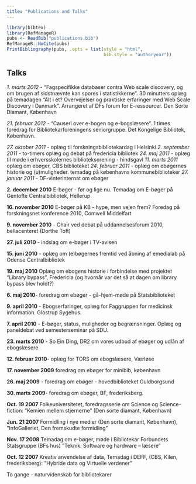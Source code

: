 ```yaml
---
title: "Publications and Talks"
---
```

```r
library(bibtex)
library(RefManageR)
pubs <- ReadBib("publications.bib")
RefManageR::NoCite(pubs)
PrintBibliography(pubs, .opts = list(style = "html",
                                     bib.style = "authoryear"))
```


## Talks



*1. marts 2012* - "Fagspecifikke databaser contra Web scale discovery, og om
brugen af sidstnævnte kan spores  i statistikkerne".
30 minutters oplæg på temadagen "Alt i ét? Overvejelser og praktiske erfaringer med Web Scale Discovery i Danmark".
Arrangeret af DFs forum for E-ressourcer. Den Sorte Diamant, København

*21. februar 2012* - "Causeri over e-bogen og e-bogslæsere". 1 times foredrag for Bibliotekarforeningens seniorgruppe. Det Kongelige Bibliotek, København.

*27. oktober 2011* - oplæg til forskningsbibliotekardag i Helsinki
*2. september 2011* - to-timers oplæg og debat på fredericia bibliotek
*24. maj 2011* - oplæg til møde i erhversskolernes biblioteksorening - hindsgavl
*11. marts 2011* oplæg om ebøger, CBS biblioteket
*24. februar 2011* - oplæg om ebøgernes historie og (u)muligheder. temadag på københavns kommunebiblioteker
*27. januar 2011* - DF-vinterinternat om ebøger


**2. december 2010** E-bøger - før og lige nu. Temadag om E-bøger på Gentofte Centralbibliotek, Hellerup

**16. november 2010** E-bøger på KB - hype, men vejen frem? Foredag på forskningsnet konference 2010, Comwell Middelfart

**9. november 2010** - Chair ved debat på uddannelsesforum 2010, bellacenteret (Dorthe Toft)

**27. juli 2010** - indslag om e-bøger i TV-avisen

**15. juni 2010** - oplæg om (e)bøgernes fremtid ved åbning af emedialab på Odense Centralbibliotek

**19. maj 2010** Oplæg om ebogens historie i forbindelse med projektet "Library bypass", Fredericia (og hvornår var det så at dagen om library bypass blev holdt?)

**6. maj 2010**- foredrag om ebøger - gå-hjem-møde på Statsbiblioteket

**9. april  2010** -  Ebogserfaringer, oplæg for Faggruppen for medicinsk information. Glostrup Sygehus.

**7. april 2010** - E-bøger, status, muligheder og begrænsninger. Oplæg og paneldebat ved semesterseminar på SDU.

**23. marts 2010** - So Ein Ding, DR2 om vores udbud af ebøger og udlån af ebogslæsere

**12. februar 2010**-  oplæg for TORS om ebogslæsere, Værløse


**17. november 2009** foredrag om ebøger for minibib, københavn

**26. maj 2009** - foredrag om ebøger - hovedbiblioteket Guldborgsund

**30. marts 2009**-  foredrag om ebøger, BF, frederiksberg.

**Oct. 19 2007** Folkeuniversitetet, foredragsserie om Science og Science-fiction: ”Kemien mellem stjernerne” (Den sorte diamant, København) 
 
**Jun. 21 2007** Formidling i nye medier (Den sorte diamant, København), ”InfoGalleriet, Den fremskudte formidling”

**Nov. 17 2008** Temadag om e-bøger, møde i Bibliotekar Forbundets Statsgruppe (BFs hus) ”Teknik: Software og hardware – læsere”

**Oct. 12 2007** Kreativ anvendelse af data, Temadag i DEFF, (CBS, Kilen, frederiksberg): ”Hybride data og Virtuelle verdener” 

To gange - naturvidenskab for bibliotekarer
